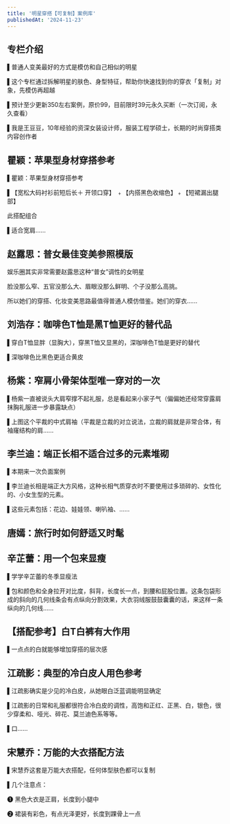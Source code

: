 ```yaml
---
title: '明星穿搭【可复制】案例库'
publishedAt: '2024-11-23'
---
```


## 专栏介绍

▌普通人变美最好的方式是模仿和自己相似的明星  
  
▌这个专栏通过拆解明星的肤色、身型特征，帮助你快速找到你的穿衣「复制」对象，先模仿再超越  
  
▌预计至少更新350左右案例，原价99，目前限时39元永久买断（一次订阅，永久查看）  
  
▌我是王豆豆，10年经验的资深女装设计师，服装工程学硕士，长期的时尚穿搭类内容创作者

## 瞿颖：苹果型身材穿搭参考
▌瞿颖：苹果型身材穿搭参考

▌【宽松大码衬衫前短后长＋ 开领口穿】 ﹢【内搭黑色收缩色】﹢【短裙漏出腿部】

此搭配组合

▌适合宽肩......

## 赵露思：普女最佳变美参照模版
娱乐圈其实非常需要赵露思这种“普女”调性的女明星

脸没那么窄、五官没那么大、眉眼没那么鲜明、个子没那么高挑。

所以她们的穿搭、化妆变美思路最值得普通人模仿借鉴。她们的穿衣......

## 刘浩存：咖啡色T恤是黑T恤更好的替代品
▌穿白T恤显胖（显胸大），穿黑T恤又显黑的，深咖啡色T恤是更好的替代

▌深咖啡色比黑色更适合黄皮

## 杨紫：窄肩小骨架体型唯一穿对的一次
▌杨紫一直被说头大肩窄撑不起礼服，总是看起来小家子气（偏偏她还经常穿露肩抹胸礼服进一步暴露缺点）

▌上图这个平裁的中式肩袖（平裁是立裁的对立说法，立裁的肩就是非常合体，有袖窿结构的肩......

## 李兰迪：端正长相不适合过多的元素堆砌
▌本期来一次负面案例

▌李兰迪长相是端正大方风格，这种长相气质穿衣时不要使用过多琐碎的、女性化的、小女生型的元素。

​▌这些元素包括：花边、娃娃领、喇叭袖、......

## 唐嫣：旅行时如何舒适又时髦
## 辛芷蕾：用一个包来显瘦
▌学学辛芷蕾的冬季显瘦法

▌包和颜色和全身拉开对比度，斜背，长度长一点，到腰和屁股位置。这条包袋形成的斜向的几何线条会有点纵向分割效果，大衣羽绒服鼓鼓囊囊的话，来这样一条纵向的几何线......

## 【搭配参考】白T白裤有大作用
▌一点点的白就能够增加穿搭的层次感

## 江疏影：典型的冷白皮人用色参考
▌江疏影确实是少见的冷白皮，从她眼白泛蓝调能明显确定

▌江疏影的日常和礼服都很符合冷白皮的调性，高饱和正红、正黑、白，银色，很少穿柔和、哑光、碎花、莫兰迪色系等等。

▌口......

## 宋慧乔：万能的大衣搭配方法
▌宋慧乔这套是万能大衣搭配，任何体型肤色都可以复制

▌几个注意点：

❶ 黑色大衣是正肩，长度到小腿中

❷ 裙装有彩色，有点光泽更好，长度到踝骨上一点

